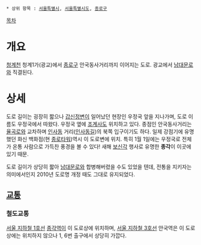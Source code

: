  * 상위 항목 : [[서울특별시]], [[서울특별시도]], [[종로구]]

{{{+1 郵政局路 / Ujeongguk-ro }}}

[[목차]]

= 개요 =
[[청계천]] 청계1가(광교)에서 [[종로구]] 안국동사거리까지 이어지는 도로. 광교에서 [[남대문로]]와 직결된다.

= 상세 =
도로 길이는 굉장히 짧으나 [[갑신정변]]이 일어났던 현장인 우정국 앞을 지나가며, 도로 이름도 우정국에서 따왔다. 우정국 옆에 [[조계사]]도 위치하고 있다. 종점인 안국동사거리는 [[율곡로]]와 교차하며 [[인사동]] 거리([[인사동길]])의 북쪽 입구이기도 하다. 일제 강점기에 유명했던 화신 백화점(현 [[종로타워]])역시 이 도로변에 위치.
특히 1월 1일에는 우정국로 전체가 온통 사람으로 가득찬 풍경을 볼 수 있다! 새해 [[보신각]] 행사로 유명한 '''종각'''이 이곳에 있기 때문.

도로 길이가 상당히 짧아 [[남대문로]]와 합병해버렸을 수도 있었을 텐데, 전통을 지키자는 의미에서인지 2010년 도로명 개정 때도 그대로 유지되었다.
== [[교통]] ==
=== 철도교통 ===
[[서울 지하철 1호선]] [[종각역]]이 이 도로상에 위치하며, [[서울 지하철 3호선]] 안국역은 이 도로상에는 위치하지 않으나 1, 6번 출구에서 상당히 가깝다.
